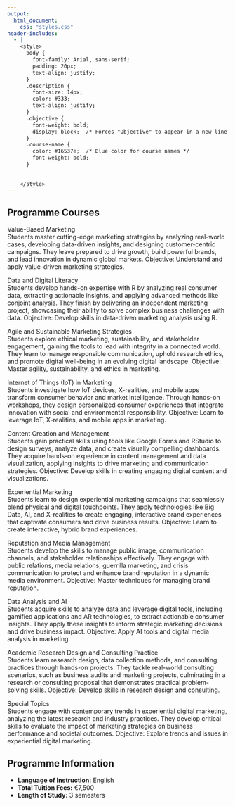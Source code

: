 ```yaml
---
output: 
  html_document:
    css: "styles.css"
header-includes:
  - |
    <style>
      body { 
        font-family: Arial, sans-serif; 
        padding: 20px; 
        text-align: justify; 
      }
      .description { 
        font-size: 14px; 
        color: #333; 
        text-align: justify; 
      }
      .objective {
        font-weight: bold;
        display: block;  /* Forces "Objective" to appear in a new line */
      }
      .course-name {
        color: #16537e;  /* Blue color for course names */
        font-weight: bold;
      }
      
      
    </style>
---
```


## Programme Courses

<span class="course-name">Value-Based Marketing</span>  
Students master cutting-edge marketing strategies by analyzing real-world cases, developing data-driven insights, and designing customer-centric campaigns. They leave prepared to drive growth, build powerful brands, and lead innovation in dynamic global markets.
<span class="objective">Objective:</span> Understand and apply value-driven marketing strategies.

<span class="course-name">Data and Digital Literacy</span>  
Students develop hands-on expertise with R by analyzing real consumer data, extracting actionable insights, and applying advanced methods like conjoint analysis. They finish by delivering an independent marketing project, showcasing their ability to solve complex business challenges with data.
<span class="objective">Objective:</span> Develop skills in data-driven marketing analysis using R.

<span class="course-name">Agile and Sustainable Marketing Strategies</span>  
Students explore ethical marketing, sustainability, and stakeholder engagement, gaining the tools to lead with integrity in a connected world. They learn to manage responsible communication, uphold research ethics, and promote digital well-being in an evolving digital landscape.
<span class="objective">Objective:</span> Master agility, sustainability, and ethics in marketing.

<span class="course-name">Internet of Things (IoT) in Marketing</span>  
Students investigate how IoT devices, X-realities, and mobile apps transform consumer behavior and market intelligence. Through hands-on workshops, they design personalized consumer experiences that integrate innovation with social and environmental responsibility.
<span class="objective">Objective:</span> Learn to leverage IoT, X-realities, and mobile apps in marketing.

<span class="course-name">Content Creation and Management</span>  
Students gain practical skills using tools like Google Forms and RStudio to design surveys, analyze data, and create visually compelling dashboards. They acquire hands-on experience in content management and data visualization, applying insights to drive marketing and communication strategies.
<span class="objective">Objective:</span> Develop skills in creating engaging digital content and visualizations.

<span class="course-name">Experiential Marketing</span>  
Students learn to design experiential marketing campaigns that seamlessly blend physical and digital touchpoints. They apply technologies like Big Data, AI, and X-realities to create engaging, interactive brand experiences that captivate consumers and drive business results.
<span class="objective">Objective:</span> Learn to create interactive, hybrid brand experiences.

<span class="course-name">Reputation and Media Management</span>  
Students develop the skills to manage public image, communication channels, and stakeholder relationships effectively. They engage with public relations, media relations, guerrilla marketing, and crisis communication to protect and enhance brand reputation in a dynamic media environment.
<span class="objective">Objective:</span> Master techniques for managing brand reputation.

<span class="course-name">Data Analysis and AI</span>  
Students acquire skills to analyze data and leverage digital tools, including gamified applications and AR technologies, to extract actionable consumer insights. They apply these insights to inform strategic marketing decisions and drive business impact.
<span class="objective">Objective:</span> Apply AI tools and digital media analysis in marketing.

<span class="course-name">Academic Research Design and Consulting Practice</span>  
Students learn research design, data collection methods, and consulting practices through hands-on projects. They tackle real-world consulting scenarios, such as business audits and marketing projects, culminating in a research or consulting proposal that demonstrates practical problem-solving skills.
<span class="objective">Objective:</span> Develop skills in research design and consulting.

<span class="course-name">Special Topics</span>  
Students engage with contemporary trends in experiential digital marketing, analyzing the latest research and industry practices. They develop critical skills to evaluate the impact of marketing strategies on business performance and societal outcomes.
<span class="objective">Objective:</span> Explore trends and issues in experiential digital marketing.

## Programme Information

- **Language of Instruction:** English  
- **Total Tuition Fees:** €7,500  
- **Length of Study:** 3 semesters
